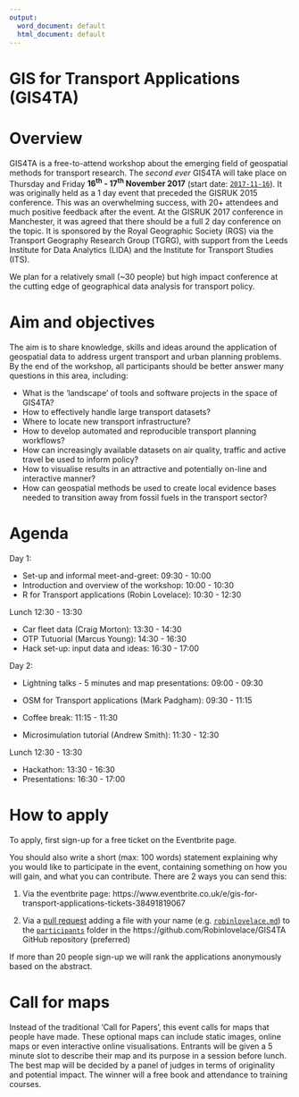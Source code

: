 ```yaml
---
output:
  word_document: default
  html_document: default
---
```

# GIS for Transport Applications (GIS4TA)

# Overview

GIS4TA is a free-to-attend workshop about the emerging field of geospatial methods for transport research.
The *second ever* GIS4TA will take place on Thursday and Friday **16^th^ - 17^th^ November 2017** (start date: [`2017-11-16`](https://jsfiddle.net/zygs3rLn/)).
It was originally held as a 1 day event that preceded the GISRUK 2015 conference.
This was an overwhelming success, with 20+ attendees and much positive feedback after the event.
At the GISRUK 2017 conference in Manchester, it was agreed that there should be a full 2 day conference on the topic.
It is sponsored by the Royal Geographic Society (RGS) via the Transport Geography Research Group (TGRG), with support from the Leeds Institute for Data Analytics (LIDA) and the Institute for Transport Studies (ITS).

We plan for a relatively small (~30 people) but high impact conference at the cutting edge of geographical data analysis for transport policy.

# Aim and objectives

 The aim is to share knowledge, skills and ideas around the application of geospatial data to address urgent transport and urban planning problems.
By the end of the workshop, all participants should be better answer many questions in this area, including:

- What is the 'landscape' of tools and software projects in the space of GIS4TA?
- How to effectively handle large transport datasets?
- Where to locate new transport infrastructure? 
- How to develop automated and reproducible transport planning workflows?
- How can increasingly available datasets on air quality, traffic and active travel be used to inform policy?
- How to visualise results in an attractive and potentially on-line and interactive manner?
- How can geospatial methods be used to create local evidence bases needed to transition away from fossil fuels in the transport sector?

# Agenda

Day 1:

- Set-up and informal meet-and-greet: 09:30 - 10:00
- Introduction and overview of the workshop: 10:00 - 10:30
- R for Transport applications (Robin Lovelace): 10:30 - 12:30

Lunch 12:30 - 13:30

- Car fleet data (Craig Morton): 13:30 - 14:30
- OTP Tutuorial (Marcus Young): 14:30 - 16:30
- Hack set-up: input data and ideas: 16:30 - 17:00

Day 2:

- Lightning talks - 5 minutes and map presentations: 09:00 - 09:30
- OSM for Transport applications (Mark Padgham): 09:30 - 11:15

- Coffee break: 11:15 - 11:30

- Microsimulation tutorial (Andrew Smith): 11:30 - 12:30

Lunch 12:30 - 13:30

- Hackathon: 13:30 - 16:30 
- Presentations: 16:30 - 17:00


# How to apply

To apply, first sign-up for a free ticket on the Eventbrite page.

You should also write a short (max: 100 words) statement explaining why you would like to participate in the event, containing something on how you will gain, and what you can contribute.
There are 2 ways you can send this:

1. Via the eventbrite page: https://www.eventbrite.co.uk/e/gis-for-transport-applications-tickets-38491819067

1. Via a [pull request](https://help.github.com/articles/about-pull-requests/) adding a file with your name (e.g. [`robinlovelace.md`](https://github.com/Robinlovelace/GIS4TA/blob/master/participants/robinlovelace.md)) to the [`participants`](https://github.com/Robinlovelace/GIS4TA/tree/master/participants) folder in the https://github.com/Robinlovelace/GIS4TA GitHub repository (preferred)

If more than 20 people sign-up we will rank the applications anonymously based on the abstract.

# Call for maps

Instead of the traditional 'Call for Papers', this event calls for maps that people have made. 
These optional maps can include static images, online maps or even interactive online visualisations. Entrants will be given a 5 minute slot to describe their map and its purpose in a session before lunch.
The best map will be decided by a panel of judges in terms of originality and potential impact.
The winner will a free book and attendance to training courses.
